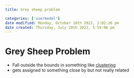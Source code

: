 ```yaml
---
title: Grey sheep problem

categories: ['usermodel']
date modified: Monday, October 10th 2022, 2:02:26 pm
date created: Thursday, July 28th 2022, 5:59:06 pm
---
```


# Grey Sheep Problem
- Fall outside the bounds in something like [clustering](clustering.qmd)
- gets assigned to something close by but not really related



